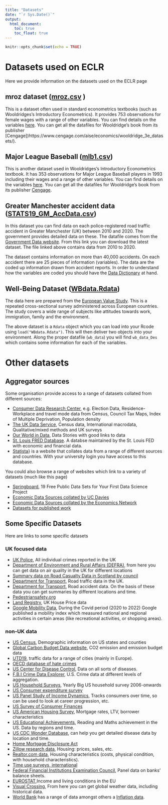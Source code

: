 ```yaml
---
title: "Datasets"
date: "`r Sys.Date()`"
output:
  html_document:
    toc: true
    toc_float: true
---
```


```r
knitr::opts_chunk$set(echo = TRUE)
```

# Datasets used on ECLR

Here we provide information on the datasets used on the ECLR page


## mroz dataset ([mroz.csv](https://github.com/datasquad/ECLR/blob/gh-pages/data/Mroz.csv) )

This is a dataset often used in standard econometrics textbooks (such as Wooldridges's Introductory Econometrics). It provides 753 observations for female wages with a range of other variables. You can find details on the variables [here](http://fmwww.bc.edu/ec-p/data/wooldridge/mroz.des). You can get all the datafiles for Wooldridge's book from its publisher [Cengage])https://www.cengage.com/aise/economics/wooldridge_3e_datasets/).


## Major League Baseball ([mlb1.csv](https://github.com/datasquad/ECLR/blob/gh-pages/data/mlb1.csv))

This is another dataset used in Wooldridges's Introductory Econometrics textbook. It has 353 observations for Major League Baseball players in 1993 including their wages and a range of other variables. You can find details on the variables [here](http://fmwww.bc.edu/ec-p/data/wooldridge/mlb1.des). You can get all the datafiles for Wooldridge's book from its publisher [Cengage](https://www.cengage.com/aise/economics/wooldridge_3e_datasets/).


## Greater Manchester accident data ([STATS19_GM_AccData.csv](https://github.com/datasquad/ECLR/blob/gh-pages/data/STATS19_GM_AccData.csv))

In this dataset you can find data on each police-registered road traffic accident in Greater Manchester (UK) between 2010 and 2020. The government provides detailed data on these. The datafile comes from the [Government Data website](https://www.data.gov.uk/dataset/25170a92-0736-4090-baea-bf6add82d118/gm-road-casualty-accidents-full-stats19-data). From this link you can download the latest dataset. The file linked above contains data from 2010 to 2020.

The dataset contains information on more than 40,000 accidents. On each accident there are 25 pieces of information (variables). The data are the coded up information drawn from accident reports. In order to understand how the variables are coded you should have the [Data Dictionary](https://assets.publishing.service.gov.uk/government/uploads/system/uploads/attachment_data/file/995422/stats19.pdf) at hand.

## Well-Being Dataset ([WBdata.Rdata](https://github.com/datasquad/ECLR/blob/gh-pages/data/WBdata.Rdata))

The data here are prepared from the [European Value Study](https://europeanvaluesstudy.eu/). This is a repeated cross-sectional survey administered across European countries. The study covers a wide range of subjects like attitudes towards work, immigration, family and the environment.

The above dataset is a `Rdata` object which you can load into your Rcode using `load("WBdata.Rdata")`. This will then deliver two objects into your environment. Along the proper datafile (`wb_data`) you will find `wb_data_Des` which contains some information for each of the variables.

# Other datasets

## Aggregator sources

Some organisation provide access to a range of datasets collated from different sources:


* [Consumer Data Research Center](https://data.cdrc.ac.uk/), e.g. Election Data, Residence-Workplace and travel mode data from Census, Council Tax Maps, Index of Multiple Deprivation, Population density
* [The UK Data Service](https://www.ukdataservice.ac.uk/), Census data, International macrodata, Qualitative/mixed methods and UK surveys
*	[Our World in Data](https://ourworldindata.org/), Data Stories with good links to data
*	[St. Louis FRED Database](https://fred.stlouisfed.org/). A databse maintained by the St. Louis FED with economic and financial data.
*	[Statista](https://www-statista-com.manchester.idm.oclc.org/)} is a website that collates data from a range of different sources and countries. With your university login you have access to this database.



You could also browse a range of websites which link to a variety of datasets (much like this page)

* [Springboard](https://www.springboard.com/blog/free-public-data-sets-data-science-project/), 19 Free Public Data Sets for Your First Data Science Project
*	[Economic Data Sources collated by UC Davies](http://cameron.econ.ucdavis.edu/e102/data.html)
* [Economic Data Sources collated by the Economics Network](https://www.economicsnetwork.ac.uk/data_sets)
* [Datasets for published work](https://ejd.econ.mathematik.uni-ulm.de/)


## Some Specific Datasets

Here are links to some specific datasets

### UK focused data

*	[UK Police](https://www.police.uk/pu/about-police.uk-crime-data/), All individual crimes reported in the UK
* [Department of Environment and Rural Affairs (DEFRA)](https://uk-air.defra.gov.uk/data/), from here you can get data on air quality in the UK for different locations
* [Summary data on Road Casualty Data in Scotland by council](https://statistics.gov.scot/resource?uri=http%3A%2F%2Fstatistics.gov.scot%2Fdata%2Froad-safety)
* [Department for Transport](https://roadtraffic.dft.gov.uk/downloads), Road traffic data in the UK.
* [Department for Transport](https://www.gov.uk/government/collections/road-accidents-and-safety-statistics), Road accident data. On the basis of these data you can get summaries by different locations and time. 
* [Pedestriansafety.org](http://www.pedestriansafety.org.uk/stats.php)
*	[Land Registry](https://www.gov.uk/government/statistical-data-sets/price-paid-data-downloads), UK House Price data
* [Google Mobility Data](https://www.google.com/covid19/mobility/index.html?hl=en), During the Covid period (2020 to 2022) Google published a mobility index which measured national and regional activities in certain areas (like recreational activities, or shopping areas).

### non-UK data


* [US Census](https://www.census.gov/data/tables/time-series/demo/popest/2010s-counties-detail.html), Demographic information on US states and counties
* [Global Carbon Budget Data website](https://globalcarbonbudgetdata.org/), CO2 emission  and emission budget data
* [UTD19](https://utd19.ethz.ch/), traffic data for a range of cities (mainly in Europe).
* [OECD database of hate crimes](https://hatecrime.osce.org/)
* [US Center for Disease Control](https://www.cdc.gov/), Data on all sorts of diseases.
* [F.B.I Crime Data Explorer](https://cde.ucr.cjis.gov/), U.S. Crime data at different levels of aggregation.
* [US Household Surveys](https://usa.ipums.org/usa/), Yearly Big US household survey 2006-onwards
* [US Consumer expenditure survey](https://www.bls.gov/cex/)
* [US Panel Study of Income Dynamics](https://psidonline.isr.umich.edu/), Tracks consumers over time, so can be used to look at career progression, etc.
* [US Survey of Consumer Finances](https://www.federalreserve.gov/econres/scfindex.htm)
* [US American Housing Survey](https://www.census.gov/programs-surveys/ahs/data.html), Mortgage rates, LTV, borrower characteristics
* [US  Educational Achievements](https://www.nationsreportcard.gov/), Reading and Maths achievement in the US. Data by regions and time.
* [US CDC Wonder Database](https://wonder.cdc.gov/ucd-icd10.html), can help you get detailed disease data by location and time.
* [Home Mortgage Disclosure Act](https://www.consumerfinance.gov/data-research/hmda/historic-data/)
* [Zillow research data](https://www.zillow.com/research/data/), Housing: prices, sales, etc.
* [Realtor.com data](https://www.realtor.com/research/data/), Housing characteristics (costs, physical condition, with household characteristics).
* [Time use surveys, international](https://www.mtusdata.org/mtus/)
* [Federal Financial Institutions Examination Council](https://cdr.ffiec.gov/public/), Panel data on banks' balance sheets.
* [EUROSTAT](https://ec.europa.eu/eurostat/web/income-and-living-conditions/data/database),Income and living conditions in the EU
* [Visual Crossing](https://www.visualcrossing.com/), From here you can get global weather data, including historical data.
* [World Bank](https://data.worldbank.org/) has a range of data amongst others a [Inflation data](https://www.worldbank.org/en/research/brief/inflation-database).


